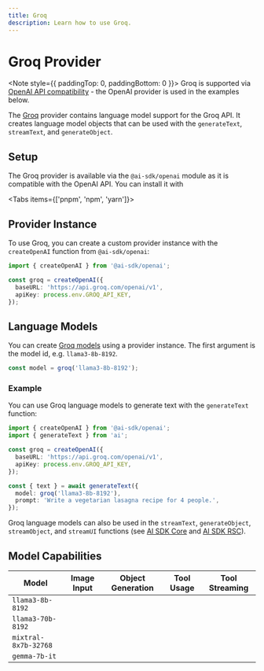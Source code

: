 ```yaml
---
title: Groq
description: Learn how to use Groq.
---
```


# Groq Provider

<Note style={{ paddingTop: 0, paddingBottom: 0 }}>
  Groq is supported via [ OpenAI API
  compatibility](https://console.groq.com/docs/openai) - the OpenAI provider is
  used in the examples below.
</Note>

The [Groq](https://groq.com/) provider contains language model support for the Groq API.
It creates language model objects that can be used with the `generateText`, `streamText`, and `generateObject`.

## Setup

The Groq provider is available via the `@ai-sdk/openai` module as it is compatible with the OpenAI API.
You can install it with

<Tabs items={['pnpm', 'npm', 'yarn']}>
  <Tab>
    <Snippet text="pnpm install @ai-sdk/openai" dark />
  </Tab>
  <Tab>
    <Snippet text="npm install @ai-sdk/openai" dark />
  </Tab>
  <Tab>
    <Snippet text="yarn add @ai-sdk/openai" dark />
  </Tab>
</Tabs>

## Provider Instance

To use Groq, you can create a custom provider instance with the `createOpenAI` function from `@ai-sdk/openai`:

```ts
import { createOpenAI } from '@ai-sdk/openai';

const groq = createOpenAI({
  baseURL: 'https://api.groq.com/openai/v1',
  apiKey: process.env.GROQ_API_KEY,
});
```

## Language Models

You can create [Groq models](https://console.groq.com/docs/models) using a provider instance.
The first argument is the model id, e.g. `llama3-8b-8192`.

```ts
const model = groq('llama3-8b-8192');
```

### Example

You can use Groq language models to generate text with the `generateText` function:

```ts
import { createOpenAI } from '@ai-sdk/openai';
import { generateText } from 'ai';

const groq = createOpenAI({
  baseURL: 'https://api.groq.com/openai/v1',
  apiKey: process.env.GROQ_API_KEY,
});

const { text } = await generateText({
  model: groq('llama3-8b-8192'),
  prompt: 'Write a vegetarian lasagna recipe for 4 people.',
});
```

Groq language models can also be used in the `streamText`, `generateObject`, `streamObject`, and `streamUI` functions
(see [AI SDK Core](/docs/ai-sdk-core) and [AI SDK RSC](/docs/ai-sdk-rsc)).

## Model Capabilities

| Model                | Image Input         | Object Generation   | Tool Usage          | Tool Streaming      |
| -------------------- | ------------------- | ------------------- | ------------------- | ------------------- |
| `llama3-8b-8192`     | <Cross size={18} /> | <Check size={18} /> | <Check size={18} /> | <Cross size={18} /> |
| `llama3-70b-8192`    | <Cross size={18} /> | <Check size={18} /> | <Check size={18} /> | <Cross size={18} /> |
| `mixtral-8x7b-32768` | <Cross size={18} /> | <Check size={18} /> | <Check size={18} /> | <Cross size={18} /> |
| `gemma-7b-it`        | <Cross size={18} /> | <Check size={18} /> | <Check size={18} /> | <Cross size={18} /> |
